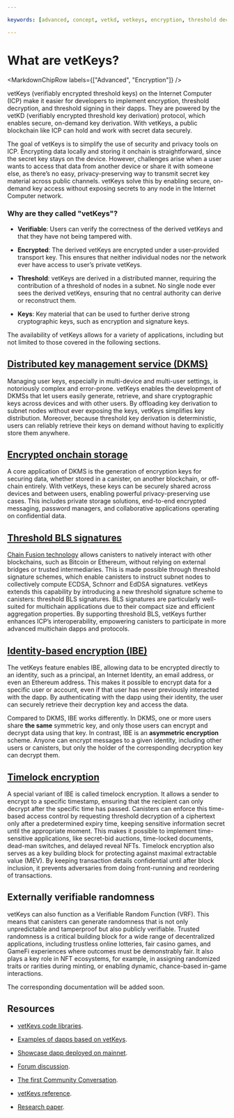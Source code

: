 ```yaml
---

keywords: [advanced, concept, vetkd, vetkeys, encryption, threshold decryption, encrypted threshold key derivation]

---
```



# What are vetKeys?

<MarkdownChipRow labels={["Advanced", "Encryption"]} />

vetKeys (verifiably encrypted threshold keys) on the Internet Computer (ICP) make it easier for developers to implement encryption, threshold decryption, and threshold signing in their dapps. They are powered by the vetKD (verifiably encrypted threshold key derivation) protocol, which enables secure, on-demand key derivation. With vetKeys, a public blockchain like ICP can hold and work with secret data securely.

The goal of vetKeys is to simplify the use of security and privacy tools on ICP. Encrypting data locally and storing it onchain is straightforward, since the secret key stays on the device. However, challenges arise when a user wants to access that data from another device or share it with someone else, as there’s no easy, privacy-preserving way to transmit secret key material across public channels. vetKeys solve this by enabling secure, on-demand key access without exposing secrets to any node in the Internet Computer network.

### Why are they called "vetKeys"?

- **Verifiable**: Users can verify the correctness of the derived vetKeys and that they have not being tampered with.

- **Encrypted**: The derived vetKeys are encrypted under a user-provided transport key. This ensures that neither individual nodes nor the network ever have access to user’s private vetKeys.

- **Threshold**: vetKeys are derived in a distributed manner, requiring the contribution of a threshold of nodes in a subnet. No single node ever sees the derived vetKeys, ensuring that no central authority can derive or reconstruct them.

- **Keys**: Key material that can be used to further derive strong cryptographic keys, such as encryption and signature keys.

The availability of vetKeys allows for a variety of applications, including but not limited to those covered in the following sections.

## [Distributed key management service (DKMS)](/docs/building-apps/network-features/vetkeys/dkms)

Managing user keys, especially in multi-device and multi-user settings, is notoriously complex and error-prone. vetKeys enables the development of DKMSs that let users easily generate, retrieve, and share cryptographic keys across devices and with other users. By offloading key derivation to subnet nodes without ever exposing the keys, vetKeys simplifies key distribution. Moreover, because threshold key derivation is deterministic, users can reliably retrieve their keys on demand without having to explicitly store them anywhere.

## [Encrypted onchain storage](/docs/building-apps/network-features/vetkeys/encrypted-onchain-storage)

A core application of DKMS is the generation of encryption keys for securing data, whether stored in a canister, on another blockchain, or off-chain entirely. With vetKeys, these keys can be securely shared across devices and between users, enabling powerful privacy-preserving use cases. This includes private storage solutions, end-to-end encrypted messaging, password managers, and collaborative applications operating on confidential data.

## [Threshold BLS signatures](/docs/building-apps/network-features/vetkeys/bls-signatures)

[Chain Fusion technology](https://internetcomputer.org/chainfusion) allows canisters to natively interact with other blockchains, such as Bitcoin or Ethereum, without relying on external bridges or trusted intermediaries. This is made possible through threshold signature schemes, which enable canisters to instruct subnet nodes to collectively compute ECDSA, Schnorr and EdDSA signatures. vetKeys extends this capability by introducing a new threshold signature scheme to canisters: threshold BLS signatures. BLS signatures are particularly well-suited for multichain applications due to their compact size and efficient aggregation properties. By supporting threshold BLS, vetKeys further enhances ICP’s interoperability, empowering canisters to participate in more advanced multichain dapps and protocols.

## [Identity-based encryption (IBE)](/docs/building-apps/network-features/vetkeys/identity-based-encryption)

The vetKeys feature enables IBE, allowing data to be encrypted directly to an identity, such as a principal, an Internet Identity, an email address, or even an Ethereum address. This makes it possible to encrypt data for a specific user or account, even if that user has never previously interacted with the dapp. By authenticating with the dapp using their identity, the user can securely retrieve their decryption key and access the data.

Compared to DKMS, IBE works differently. In DKMS, one or more users share **the same** symmetric key, and only those users can encrypt and decrypt data using that key. In contrast, IBE is an **asymmetric encryption** scheme. Anyone can encrypt messages to a given identity, including other users or canisters, but only the holder of the corresponding decryption key can decrypt them.

## [Timelock encryption](/docs/building-apps/network-features/vetkeys/timelock-encryption)

A special variant of IBE is called timelock encryption. It allows a sender to encrypt to a specific timestamp, ensuring that the recipient can only decrypt after the specific time has passed. Canisters can enforce this time-based access control by requesting threshold decryption of a ciphertext only after a predetermined expiry time, keeping sensitive information secret until the appropriate moment. This makes it possible to implement time-sensitive applications, like secret-bid auctions, time-locked documents, dead-man switches, and delayed reveal NFTs.
Timelock encryption also serves as a key building block for protecting against maximal extractable value (MEV). By keeping transaction details confidential until after block inclusion, it prevents adversaries from doing front-running and reordering of transactions.

## Externally verifiable randomness

vetKeys can also function as a Verifiable Random Function (VRF). This means that canisters can generate randomness that is not only unpredictable and tamperproof but also publicly verifiable. Trusted randomness is a critical building block for a wide range of decentralized applications, including trustless online lotteries, fair casino games, and GameFi experiences where outcomes must be demonstrably fair. It also plays a key role in NFT ecosystems, for example, in assigning randomized traits or rarities during minting, or enabling dynamic, chance-based in-game interactions.

The corresponding documentation will be added soon.

## Resources

- [vetKeys code libraries](https://github.com/dfinity/vetkeys).

- [Examples of dapps based on vetKeys](https://github.com/dfinity/vetkeys/tree/main/examples).

- [Showcase dapp deployed on mainnet](https://ddnbn-miaaa-aaaal-qsl3q-cai.icp0.io/).

- [Forum discussion](https://forum.dfinity.org/t/threshold-key-derivation-privacy-on-the-ic/16560).

- [The first Community Conversation](https://youtu.be/baM6jHnmMq8).

- [vetKeys reference](/docs/references/vetkeys-overview).

- [Research paper](https://eprint.iacr.org/2023/616.pdf).

